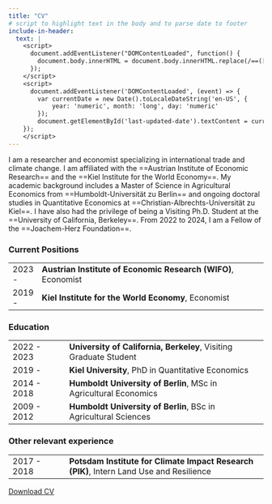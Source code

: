 ```yaml
---
title: "CV"
# script to highlight text in the body and to parse date to footer
include-in-header:
  text: |
    <script>
      document.addEventListener("DOMContentLoaded", function() {
        document.body.innerHTML = document.body.innerHTML.replace(/==([^=]+)==/g, '<span class="highlight">$1</span>');
      });
    </script>
    <script>
      document.addEventListener('DOMContentLoaded', (event) => {
        var currentDate = new Date().toLocaleDateString('en-US', {
            year: 'numeric', month: 'long', day: 'numeric'
        });
        document.getElementById('last-updated-date').textContent = currentDate;
    });
    </script>
---
```


I am a researcher and economist specializing in international trade and climate change. I am affiliated with the ==Austrian Institute of Economic Research== and the ==Kiel Institute for the World Economy==. My academic background includes a Master of Science in Agricultural Economics from ==Humboldt-Universität zu Berlin== and ongoing doctoral studies in Quantitative Economics at ==Christian-Albrechts-Universität zu Kiel==. I have also had the privilege of being a Visiting Ph.D. Student at the ==University of California, Berkeley==. From 2022 to 2024, I am a Fellow of the ==Joachem-Herz Foundation==.

### Current Positions

|        |                                                               |
|--------|---------------------------------------------------------------|
| 2023 - | **Austrian Institute of Economic Research (WIFO)**, Economist |
| 2019 - | **Kiel Institute for the World Economy**, Economist           |

### Education

|             |                                                                   |
|----------------|--------------------------------------------------------|
| 2022 - 2023 | **University of California, Berkeley**, Visiting Graduate Student |
| 2019 -      | **Kiel University**, PhD in Quantitative Economics                |
| 2014 - 2018 | **Humboldt University of Berlin**, MSc in Agricultural Economics  |
| 2009 - 2012 | **Humboldt University of Berlin**, BSc in Agricultural Sciences   |

### **Other relevant experience**

|             |                                                                                         |
|----------------|--------------------------------------------------------|
| 2017 - 2018 | **Potsdam Institute for Climate Impact Research (PIK)**, Intern Land Use and Resilience |

[Download CV](/files/CV.pdf)

